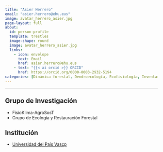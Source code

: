 ```yaml
---
title: "Asier Herrero"
email: "asier.herrero@ehu.eus"  
image: avatar_herrero_asier.jpg
page-layout: full
about: 
  id: person-profile
  template: trestles
  image-shape: round
  image: avatar_herrero_asier.jpg
  links:
    - icon: envelope
      text: Email
      href: asier.herrero@ehu.eus
    - text: "{{< ai orcid >}} ORCID"
      href: https://orcid.org/0000-0003-2932-5194
categories: [Dinámica forestal, Dendroecología, Ecofisiología, Inventario, Interacciones bióticas]
---
```

 
<hr>

:::{#person-profile}

## Grupo de Investigación
- FisioKlima-AgroSosT
- Grupo de Ecología y Restauración Forestal

## Institución
- [Universidad del País Vascp](https://www.ehu.eus/es/)

:::
